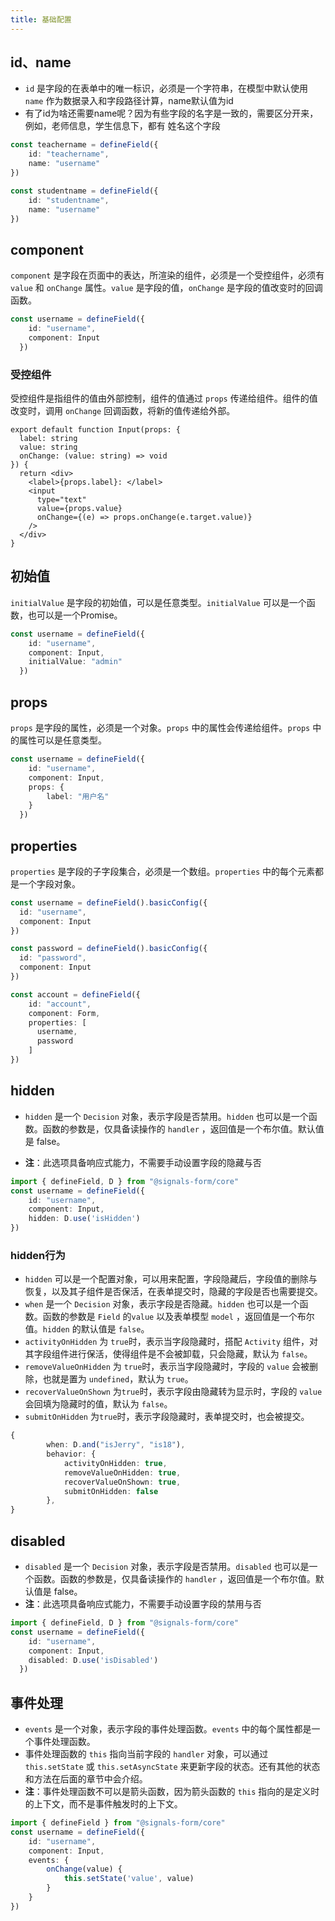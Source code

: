 ```yaml
---
title: 基础配置
---
```


## id、name

- `id` 是字段的在表单中的唯一标识，必须是一个字符串，在模型中默认使用 `name` 作为数据录入和字段路径计算，name默认值为id
- 有了id为啥还需要name呢？因为有些字段的名字是一致的，需要区分开来，例如，老师信息，学生信息下，都有 姓名这个字段

```ts
const teachername = defineField({
    id: "teachername",
    name: "username"
})

const studentname = defineField({
    id: "studentname",
    name: "username"
})
```

## component
`component` 是字段在页面中的表达，所渲染的组件，必须是一个受控组件，必须有 `value` 和 `onChange` 属性。`value` 是字段的值，`onChange` 是字段的值改变时的回调函数。

```ts
const username = defineField({
    id: "username",
    component: Input
  })
```

### 受控组件
受控组件是指组件的值由外部控制，组件的值通过 `props` 传递给组件。组件的值改变时，调用 `onChange` 回调函数，将新的值传递给外部。

```tsx
export default function Input(props: {
  label: string
  value: string
  onChange: (value: string) => void
}) {
  return <div>
    <label>{props.label}: </label>
    <input
      type="text"
      value={props.value}
      onChange={(e) => props.onChange(e.target.value)}
    />
  </div>
}
```

## 初始值

`initialValue` 是字段的初始值，可以是任意类型。`initialValue` 可以是一个函数，也可以是一个Promise。

```ts
const username = defineField({
    id: "username",
    component: Input,
    initialValue: "admin"
  })
```

## props

`props` 是字段的属性，必须是一个对象。`props` 中的属性会传递给组件。`props` 中的属性可以是任意类型。

```ts
const username = defineField({
    id: "username",
    component: Input,
    props: {
        label: "用户名"
    }
  })
```

## properties
`properties` 是字段的子字段集合，必须是一个数组。`properties` 中的每个元素都是一个字段对象。
```ts
const username = defineField().basicConfig({
  id: "username",
  component: Input
})

const password = defineField().basicConfig({
  id: "password",
  component: Input
})

const account = defineField({
    id: "account",
    component: Form,
    properties: [
      username,
      password
    ]
})
```

## hidden

- `hidden` 是一个 `Decision` 对象，表示字段是否禁用。`hidden` 也可以是一个函数。函数的参数是，仅具备读操作的 `handler` ，返回值是一个布尔值。默认值是 false。

- **注**：此选项具备响应式能力，不需要手动设置字段的隐藏与否

```ts
import { defineField, D } from "@signals-form/core"
const username = defineField({
    id: "username",
    component: Input,
    hidden: D.use('isHidden')
})
```

### hidden行为

- `hidden` 可以是一个配置对象，可以用来配置，字段隐藏后，字段值的删除与恢复，以及其子组件是否保活，在表单提交时，隐藏的字段是否也需要提交。
- `when` 是一个 `Decision` 对象，表示字段是否隐藏。`hidden` 也可以是一个函数。函数的参数是 `Field` 的`value` 以及表单模型 `model` ，返回值是一个布尔值。`hidden` 的默认值是 `false`。
- `activityOnHidden` 为 `true`时，表示当字段隐藏时，搭配 `Activity` 组件，对其字段组件进行保活，使得组件是不会被卸载，只会隐藏，默认为 `false`。
- `removeValueOnHidden` 为 `true`时，表示当字段隐藏时，字段的 `value` 会被删除，也就是置为 `undefined`，默认为 `true`。
- `recoverValueOnShown` 为`true`时，表示字段由隐藏转为显示时，字段的 `value` 会回填为隐藏时的值，默认为 `false`。
- `submitOnHidden` 为`true`时，表示字段隐藏时，表单提交时，也会被提交。

```ts
{
		when: D.and("isJerry", "is18"),
		behavior: {
			activityOnHidden: true,
			removeValueOnHidden: true,
			recoverValueOnShown: true,
			submitOnHidden: false
		},
}
```

## disabled
- `disabled` 是一个 `Decision` 对象，表示字段是否禁用。`disabled` 也可以是一个函数。函数的参数是，仅具备读操作的 `handler` ，返回值是一个布尔值。默认值是 false。
- **注**：此选项具备响应式能力，不需要手动设置字段的禁用与否

```ts
import { defineField, D } from "@signals-form/core"
const username = defineField({
    id: "username",
    component: Input,
    disabled: D.use('isDisabled')
  })
```

## 事件处理
- `events` 是一个对象，表示字段的事件处理函数。`events` 中的每个属性都是一个事件处理函数。
- 事件处理函数的 `this` 指向当前字段的 `handler` 对象，可以通过 `this.setState` 或 `this.setAsyncState` 来更新字段的状态。还有其他的状态和方法在后面的章节中会介绍。
- **注**：事件处理函数不可以是箭头函数，因为箭头函数的 `this` 指向的是定义时的上下文，而不是事件触发时的上下文。

```ts
import { defineField } from "@signals-form/core"
const username = defineField({
    id: "username",
    component: Input,
    events: {
        onChange(value) {
            this.setState('value', value)
        }
    }
})
```
